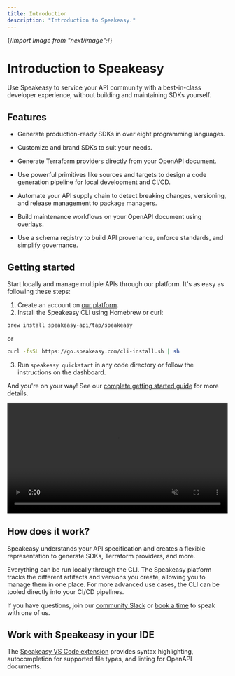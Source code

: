 ```yaml
---
title: Introduction
description: "Introduction to Speakeasy."
---
```



{/*import Image from "next/image";*/}

# Introduction to Speakeasy

Use Speakeasy to service your API community with a best-in-class developer experience, without building and maintaining SDKs yourself.

## Features

* Generate production-ready SDKs in over eight programming languages. 

* Customize and brand SDKs to suit your needs.

* Generate Terraform providers directly from your OpenAPI document.

* Use powerful primitives like sources and targets to design a code generation pipeline for local development and CI/CD.

* Automate your API supply chain to detect breaking changes, versioning, and release management to package managers.

* Build maintenance workflows on your OpenAPI document using [overlays](/docs/prep-openapi/overlays/create-overlays).

* Use a schema registry to build API provenance, enforce standards, and simplify governance.

## Getting started

Start locally and manage multiple APIs through our platform. It's as easy as following these steps: 

1. Create an account on [our platform](https://app.speakeasy.com).
2. Install the Speakeasy CLI using Homebrew or curl:
```bash
brew install speakeasy-api/tap/speakeasy
```
or
```bash
curl -fsSL https://go.speakeasy.com/cli-install.sh | sh
```
3. Run `speakeasy quickstart` in any code directory or follow the instructions on the dashboard.

And you're on your way! See our [complete getting started guide](/docs/create-client-sdks) for more details.
<span className="br"></span>

<video controls={false} loop={true} autoPlay={true} muted={true} width="100%" >
   <source src={cli_quickstart} type="video/mp4" />
</video>

## How does it work?

Speakeasy understands your API specification and creates a flexible representation to generate SDKs, Terraform providers, and more.

Everything can be run locally through the CLI. The Speakeasy platform tracks the different artifacts and versions you create, allowing you to manage them in one place. For more advanced use cases, the CLI can be tooled directly into your CI/CD pipelines. 

If you have questions, join our [community Slack](https://join.slack.com/t/speakeasy-dev/shared\_invite/zt-1df0lalk5-HCAlpcQiqPw8vGukQWhexw) or [book a time](https://calendly.com/d/5dm-wvm-2mx/chat-with-speakeasy-team) to speak with one of us.

## Work with Speakeasy in your IDE

The [Speakeasy VS Code extension](https://marketplace.visualstudio.com/items?itemName=Speakeasy.speakeasy-vscode-extension) provides syntax highlighting, autocompletion for supported file types, and linting for OpenAPI documents.
